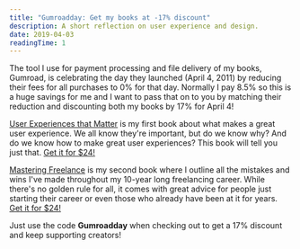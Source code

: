 ```yaml
---
title: "Gumroadday: Get my books at -17% discount"
description: A short reflection on user experience and design.
date: 2019-04-03
readingTime: 1
---
```


The tool I use for payment processing and file delivery of my books, Gumroad, is celebrating the day they launched (April 4, 2011) by reducing their fees for all purchases to 0% for that day. Normally I pay 8.5% so this is a huge savings for me and I want to pass that on to you by matching their reduction and discounting both my books by 17% for April 4!

<a href="/books/user-experiences-matter/">User Experiences that Matter</a> is my first book about what makes a great user experience. We all know they're important, but do we know why? And do we know how to make great user experiences? This book will tell you just that. <a href="https://gumroad.com/l/userexperiencesmatter/gumroadday">Get it for $24!</a>

<a href="/books/masteringfreelance/">Mastering Freelance</a> is my second book where I outline all the mistakes and wins I've made throughout my 10-year long freelancing career. While there's no golden rule for all, it comes with great advice for people just starting their career or even those who already have been at it for years. <a href="https://gum.co/masteringfreelance/gumroadday">Get it for $24!</a>

Just use the code **Gumroadday** when checking out to get a 17% discount and keep supporting creators!